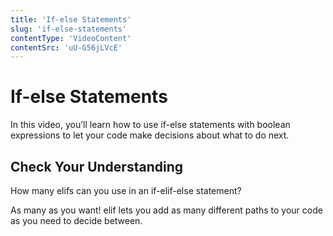 ```yaml
---
title: 'If-else Statements'
slug: 'if-else-statements'
contentType: 'VideoContent'
contentSrc: 'uU-G56jLVcE'
---
```


# If-else Statements

In this video, you’ll learn how to use if-else statements with boolean expressions to let your code make decisions about what to do next.

## Check Your Understanding

<FlashCard>
<Prompt>

How many elifs can you use in an if-elif-else statement?

</Prompt>
<Answer>

As many as you want! elif lets you add as many different paths to your code as you need to decide between.

</Answer>
</FlashCard>